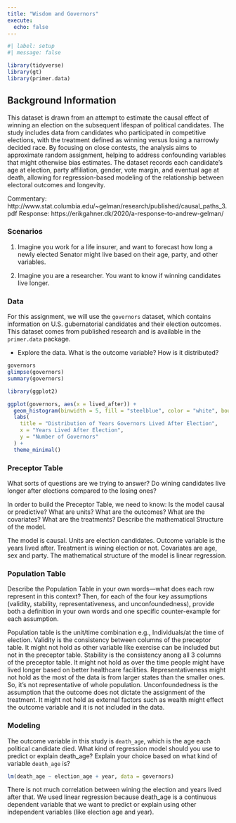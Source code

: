 ```yaml
---
title: "Wisdom and Governors"
execute: 
  echo: false
---
```


```r
#| label: setup
#| message: false

library(tidyverse)
library(gt)
library(primer.data)
```

## Background Information

This dataset is drawn from an attempt to estimate the causal effect of winning an election on the subsequent lifespan of political candidates. The study includes data from candidates who participated in competitive elections, with the treatment defined as winning versus losing a narrowly decided race. By focusing on close contests, the analysis aims to approximate random assignment, helping to address confounding variables that might otherwise bias estimates. The dataset records each candidate’s age at election, party affiliation, gender, vote margin, and eventual age at death, allowing for regression-based modeling of the relationship between electoral outcomes and longevity. 

Commentary: http://www.stat.columbia.edu/~gelman/research/published/causal_paths_3.pdf
Response: https://erikgahner.dk/2020/a-response-to-andrew-gelman/

### Scenarios

1) Imagine you work for a life insurer, and want to forecast how long a newly elected Senator might live based on their age, party, and other variables. 

2) Imagine you are a researcher. You want to know if winning candidates live longer. 

### Data

For this assignment, we will use the `governors` dataset, which contains information on U.S. gubernatorial candidates and their election outcomes. This dataset comes from published research and is available in the `primer.data` package.

* Explore the data. What is the outcome variable? How is it distributed?

```r
governors
glimpse(governors)
summary(governors)
```

```r
library(ggplot2)

ggplot(governors, aes(x = lived_after)) +
  geom_histogram(binwidth = 5, fill = "steelblue", color = "white", boundary = 0) +
  labs(
    title = "Distribution of Years Governors Lived After Election",
    x = "Years Lived After Election",
    y = "Number of Governors"
  ) +
  theme_minimal()
```

### Preceptor Table

What sorts of questions are we trying to answer?
Do wining candidates live longer after elections compared to the losing ones?

In order to build the Preceptor Table, we need to know: Is the model causal or predictive? What are units? What are the outcomes? What are the covariates? What are the treatments? Describe the mathematical Structure of the model.

The model is causal. Units are election candidates. Outcome variable is the years lived after. Treatment is wining election or not. Covariates are age, sex and party.
The mathematical structure of the model is linear regression.

### Population Table 


Describe the Population Table in your own words—what does each row represent in this context? Then, for each of the four key assumptions (validity, stability, representativeness, and unconfoundedness), provide both a definition in your own words and one specific counter-example for each assumption. 

Population table is the unit/time combination e.g., Individuals/at the time of election.
Validity is the consistency between columns of the preceptor table. It might not hold as other variable like exercise can be included but not in the preceptor table. 
Stability is the consistency anong all 3 columns of the preceptor table. It might not hold as over the time people might have lived longer based on better healthcare facilities.
Representativeness might not hold as the most of the data is from larger states than the smaller ones. So, it's not representative of whole population.
Unconfoundedness is the assumption that the outcome does not dictate the assignment of the treatment. It might not hold as external factors such as wealth might effect the outcome variable and it is not included in the data.


### Modeling 

The outcome variable in this study is `death_age`, which is the age each political candidate died. What kind of regression model should you use to predict or explain death_age? Explain your choice based on what kind of variable `death_age` is?


```r
lm(death_age ~ election_age + year, data = governors)
```

There is not much correlation between wining the election and years lived after that.
We used linear regression because death_age is a continuous dependent variable that we want to predict or explain using other independent variables (like election age and year).
